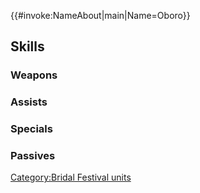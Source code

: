 {{#invoke:NameAbout|main|Name=Oboro}}{{HeroPage Tabs}}
{{Hero Infobox
|Name=Oboro
|Title=Fierce Bride-to-Be
|WeaponType=Red Sword
|Origin=Fire Emblem Fates
|Gender=Female
|MoveType=Infantry
|actorJP=ささきのぞみ
|actorEN=Marisha Ray
|artist=Noy
|additionDate=May 20, 2020
|releaseDate=May 20, 2020
|TagID=花嫁オボロ
|InternalID=521
|Properties=special,hat,tiara,specRate_202402
|cv1=11
|cv2=201100
|description=Hoshidan lancer and retainer of Takumi, she is participating in the festival in her handmade bridal attire. Appears in Fire Emblem Fates.
}}
{{Stats Page
|Lv1HP=18|Lv1ATK=9|Lv1SPD=11|Lv1DEF=10|Lv1RES=3
|GRHP=55|GRATK=70|GRSPD=55|GRDEF=70|GRRES=30
}}
==Skills==
===Weapons===
{{Weapons Table
|weapon1=Iron Sword
|weapon1Default=1
|weapon1Unlock=1
|weapon2=Steel Sword
|weapon2Default=2
|weapon2Unlock=2
|weapon3=Pledged Blade
|weapon3Default=4
|weapon3Unlock=3
|weapon4=Pledged Blade+
|weapon4Default=5
|weapon4Unlock=5
}}
===Assists===
{{Assists Table
|assist1=Rally Attack
|assist1Default=4
|assist1Unlock=3
|assist2=Rally Atk/Res
|assist2Default=
|assist2Unlock=4
|assist3=Rally Atk/Res+
|assist3Default=
|assist3Unlock=5
}}
===Specials===
{{Specials Table
}}
===Passives===
{{Passives Table
|passiveA1=Atk/Def Form 1
|passiveA2=Atk/Def Form 2
|passiveA3=Atk/Def Form 3
|passiveA1Unlock=1
|passiveA2Unlock=2
|passiveA3Unlock=4
|passiveB1=Odd Pulse Tie 1
|passiveB2=Odd Pulse Tie 2
|passiveB3=Odd Pulse Tie 3
|passiveB1Unlock=3
|passiveB2Unlock=4
|passiveB3Unlock=5
}}
{{Heroes Navbox}}
[[Category:Bridal Festival units]]